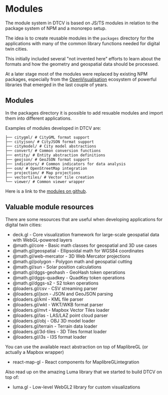 # Modules

The module system in DTCV is based on JS/TS modules in relation to the package system of NPM and a monorepo setup.

The idea is to create reusable modules in the `packages` directory for the applications with many of the common library functions needed for digital twin cities.

This initially included several "not invented here" efforts to learn about the formats and how the geometry and geospatial data should be processed.

At a later stage most of the modules were replaced by existing NPM packages, especially from the [OpenVisualisation](https://www.openvisualization.org/) ecosystem of powerful libraries that emerged in the last couple of years.

## Modules

In the packages directory it is possible to add resuable modules and import them into different applications.

Examples of modules developed in DTCV are:

```packages/
├── citygml/ # CityGML format support
├── cityjson/ # CityJSON format support
├── citymodel/ # City model abstractions
├── convert/ # Common conversion functions
├── entity/ # Entity abstraction definitions
├── geojson/ # GeoJSON format support
├── indicators/ # Common indicators for data analysis
├── osm/ # OpenStreetMap integration
├── projection/ # Map projections
├── vectortiles/ # Vector tile creation
└── viewer/ # Common viewer wrapper
```

Here is a link to the [modules on github](https://github.com/paramountric/digitaltwincityviewer/tree/main/packages).

## Valuable module resources

There are some resources that are useful when developing applications for digital twin cities:

- deck.gl - Core visualization framework for large-scale geospatial data with WebGL-powered layers
- @math.gl/core - Basic math classes for geospatial and 3D use cases
- @math.gl/geospatial - Ellipsoidal math for WGS84 coordinates
- @math.gl/web-mercator - 3D Web Mercator projections
- @math.gl/polygon - Polygon math and geospatial cutting
- @math.gl/sun - Solar position calculations
- @math.gl/dggs-geohash - GeoHash token operations
- @math.gl/dggs-quadkey - QuadKey token operations
- @math.gl/dggs-s2 - S2 token operations
- @loaders.gl/csv - CSV streaming parser
- @loaders.gl/json - JSON and GeoJSON parsing
- @loaders.gl/kml - KML file parser
- @loaders.gl/wkt - WKT/WKB format parser
- @loaders.gl/mvt - Mapbox Vector Tiles loader
- @loaders.gl/las - LAS/LAZ point cloud parser
- @loaders.gl/obj - OBJ 3D model loader
- @loaders.gl/terrain - Terrain data loader
- @loaders.gl/3d-tiles - 3D Tiles format loader
- @loaders.gl/i3s - I3S format loader

You can use the available react abstraction on top of MaplibreGL (or actually a Mapbox wrapper)

- react-map-gl - React components for MaplibreGLintegration

Also read up on the amazing Luma library that we started to build DTCV on top of:

- luma.gl - Low-level WebGL2 library for custom visualizations
